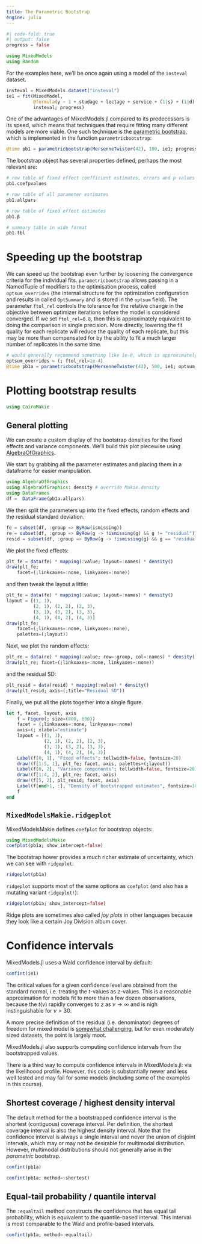 ```yaml
---
title: The Parametric Bootstrap
engine: julia
---
```


```julia
#| code-fold: true
#| output: false
progress = false
```

```julia
using MixedModels
using Random
```

For the examples here, we'll be once again using a model of the `insteval` dataset.

```julia
insteval = MixedModels.dataset("insteval")
ie1 = fit(MixedModel,
          @formula(y ~ 1 + studage + lectage + service + (1|s) + (1|d) + (1|dept)),
          insteval; progress)

```


One of the advantages of MixedModels.jl compared to its predecessors is its speed, which means that techniques that require fitting many different models are more viable. One such technique is the [parametric bootstrap](https://juliastats.org/MixedModels.jl/v4/bootstrap/), which is implemented in the function `parametricbootstrap`:

```julia
@time pb1 = parametricbootstrap(MersenneTwister(42), 100, ie1; progress)
```

The bootstrap object has several properties defined, perhaps the most relevant are:

```julia
# row table of fixed effect coefficient estimates, errors and p values
pb1.coefpvalues
```

```julia
# row table of all parameter estimates
pb1.allpars 
```

```julia
# row table of fixed effect estimates
pb1.β
```

```julia
# summary table in wide format
pb1.tbl 
```

# Speeding up the bootstrap

We can speed up the bootstrap even further by loosening the convergence criteria for the individual fits. `parametricbootstrap` allows passing in a NamedTuple of modifiers to the optimisation process, called `optsum_overrides` (the internal structure for the optimization configuration and results in called `OptSummary` and is stored in the `optsum` field). The parameter `ftol_rel` controls the tolerance for the relative change in the objective between optimizer iterations before the model is considered converged. If we set `ftol_rel=0.8`, then this is approximately equivalent to doing the comparison in single precision. More directly, lowering the fit quality for each replicate will reduce the quality of each replicate, but this may be more than compensated for by the ability to fit a much larger number of replicates in the same time.

```julia
# would generally recommend something like 1e-8, which is approximately single precision, this is set here to speed up things for the course
optsum_overrides = (; ftol_rel=1e-4)
@time pb1a = parametricbootstrap(MersenneTwister(42), 500, ie1; optsum_overrides, progress)
```

# Plotting bootstrap results

```julia
using CairoMakie
```

## General plotting


We can create a custom display of the bootstrap densities for the fixed effects and variance components. We'll build this plot piecewise using [AlgebraOfGraphics](https://aog.makie.org/v0.6/). 

We start by grabbing all the parameter estimates and placing them in a dataframe for easier manipulation.

```julia
using AlgebraOfGraphics
using AlgebraOfGraphics: density # override Makie.density
using DataFrames
df =  DataFrame(pb1a.allpars)
```

We then split the parameters up into the fixed effects, random effects and the residual standard deviation.

```julia
fe = subset(df, :group => ByRow(ismissing))
re = subset(df, :group => ByRow(g -> !ismissing(g) && g != "residual"))
resid = subset(df, :group => ByRow(g -> !ismissing(g) && g == "residual"))
```

We plot the fixed effects:

```julia
plt_fe = data(fe) * mapping(:value; layout=:names) * density()
draw(plt_fe; 
    facet=(;linkxaxes=:none, linkyaxes=:none))
```

and then tweak the layout a little:

```julia
plt_fe = data(fe) * mapping(:value; layout=:names) * density()
layout = [(1, 1), 
          (2, 1), (2, 2), (2, 3),
          (3, 1), (3, 2), (3, 3),
          (4, 1), (4, 2), (4, 3)]
draw(plt_fe; 
    facet=(;linkxaxes=:none, linkyaxes=:none), 
    palettes=(;layout))
```

Next, we plot the random effects:

```julia
plt_re = data(re) * mapping(:value; row=:group, col=:names) * density()
draw(plt_re; facet=(;linkxaxes=:none, linkyaxes=:none))
```

and the residual SD:

```julia
plt_resid = data(resid) * mapping(:value) * density()
draw(plt_resid; axis=(;title="Residual SD"))
```

Finally, we put all the plots together into a single figure.

```julia
let f, facet, layout, axis
    f = Figure(; size=(800, 600))
    facet = (;linkxaxes=:none, linkyaxes=:none)
    axis=(; xlabel="estimate")
    layout = [(1, 1), 
              (2, 1), (2, 2), (2, 3),
              (3, 1), (3, 2), (3, 3),
              (4, 1), (4, 2), (4, 3)]
    Label(f[0, 1], "Fixed effects"; tellwidth=false, fontsize=20)
    draw!(f[1:5, 1], plt_fe; facet, axis, palettes=(;layout))
    Label(f[0, 2], "Variance components"; tellwidth=false, fontsize=20)
    draw!(f[1:4, 2], plt_re; facet, axis)
    draw!(f[5, 2], plt_resid; facet, axis)
    Label(f[end+1, :], "Density of bootstrapped estimates", fontsize=30)
    f
end
```

## `MixedModelsMakie.ridgeplot`

MixedModelsMakie defines `coefplot` for bootstrap objects:

```julia
using MixedModelsMakie
coefplot(pb1a; show_intercept=false)
```

The bootstrap hower provides a much richer estimate of uncertainty, which we can see with `ridgeplot`:

```julia
ridgeplot(pb1a)
```

`ridgeplot` supports most of the same options as `coefplot` (and also has a mutating variant `ridgeplot!`):

```julia
ridgeplot(pb1a; show_intercept=false)
```

Ridge plots are sometimes also called _joy plots_ in other languages because they look like a certain Joy Division album cover.

# Confidence intervals

MixedModels.jl uses a Wald confidence interval by default:

```julia
confint(ie1)
```

The critical values for a given confidence level are obtained from the standard normal, i.e. treating the $t$-values as $z$-values. This is a reasonable approximation for models fit to more than a few dozen observations, because the $t(\nu)$ rapidly converges to $z$ as $\nu\rightarrow\infty$ and is nigh instinguishable for $\nu > 30$.

A more precise definition of the residual (i.e. denominator) degrees of freedom for mixed model is [somewhat challenging](https://bbolker.github.io/mixedmodels-misc/glmmFAQ.html#why-doesnt-lme4-display-denominator-degrees-of-freedomp-values-what-other-options-do-i-have), but for even moderately sized datasets, the point is largely moot.

MixedModels.jl also supports computing confidence intervals from the bootstrapped values.

::: {.callout-note collapse="true" title="Profile-based confidence intervals"}
There is a third way to compute confidence intervals in MixedModels.jl: via the likelihoood profile. However, this code is substantially newer and less well tested and may fail for some models (including some of the examples in this course). 
:::

## Shortest coverage / highest density interval

The default method for the a bootstrapped confidence interval is the shortest (contiguous) coverage interval. Per definition, the shortest coverage interval is also the highest density interval. Note that the confidence interval is always a single interval and never the union of disjoint intervals, which may or may not be desirable for multimodal distribution. However, multimodal distributions should not generally arise in the *parametric* bootstrap.

```julia
confint(pb1a)
```

```julia
confint(pb1a; method=:shortest)
```

## Equal-tail probability / quantile interval

The `:equaltail` method constructs the confidence that has equal tail probability, which is equivalent to the quantile-based interval. This interval is most comparable to the Wald and profile-based intervals.

```julia
confint(pb1a; method=:equaltail)
```
